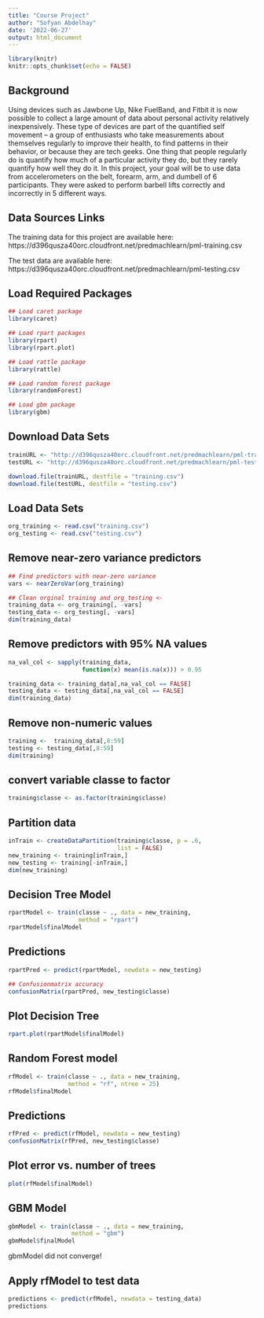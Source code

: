 ```yaml
---
title: "Course Project"
author: "Sofyan Abdelhay"
date: '2022-06-27'
output: html_document
---
```


```r
library(knitr)
knitr::opts_chunk$set(echo = FALSE)
```

## Background

Using devices such as Jawbone Up, Nike FuelBand, and Fitbit it is now possible to collect a large amount of data about personal activity relatively inexpensively. These type of devices are part of the quantified self movement – a group of enthusiasts who take measurements about themselves regularly to improve their health, to find patterns in their behavior, or because they are tech geeks. One thing that people regularly do is quantify how much of a particular activity they do, but they rarely quantify how well they do it. In this project, your goal will be to use data from accelerometers on the belt, forearm, arm, and dumbell of 6 participants. They were asked to perform barbell lifts correctly and incorrectly in 5 different ways.

## Data Sources Links

The training data for this project are available here: 
https://d396qusza40orc.cloudfront.net/predmachlearn/pml-training.csv

The test data are available here:
https://d396qusza40orc.cloudfront.net/predmachlearn/pml-testing.csv

## Load Required Packages

```r
## Load caret package
library(caret)
```

```r
## Load rpart packages
library(rpart)
library(rpart.plot)
```

```r
## Load rattle package
library(rattle)
```

```r
## Load random forest package
library(randomForest)
```

```r
## Load gbm package
library(gbm)
```

## Download Data Sets

```r
trainURL <- "http://d396qusza40orc.cloudfront.net/predmachlearn/pml-training.csv"
testURL <- "http://d396qusza40orc.cloudfront.net/predmachlearn/pml-testing.csv"

download.file(trainURL, destfile = "training.csv")
download.file(testURL, destfile = "testing.csv")
```

## Load Data Sets

```r
org_training <- read.csv("training.csv")
org_testing <- read.csv("testing.csv")
```

## Remove near-zero variance predictors

```r
## Find predictors with near-zero variance
vars <- nearZeroVar(org_training)

## Clean orginal training and org_testing <- 
training_data <- org_training[, -vars]
testing_data <- org_testing[, -vars]
dim(training_data)
```

## Remove predictors with 95% NA values

```r
na_val_col <- sapply(training_data, 
                     function(x) mean(is.na(x))) > 0.95

training_data <- training_data[,na_val_col == FALSE]
testing_data <- testing_data[,na_val_col == FALSE]
dim(training_data)
```

## Remove non-numeric values

```r
training <-  training_data[,8:59]
testing <- testing_data[,8:59]
dim(training)
```

## convert variable classe to factor

```r
training$classe <- as.factor(training$classe)
```

## Partition data

```r
inTrain <- createDataPartition(training$classe, p = .6, 
                               list = FALSE)
new_training <- training[inTrain,]
new_testing <- training[-inTrain,]
dim(new_training)
```

## Decision Tree Model

```r
rpartModel <- train(classe ~ ., data = new_training, 
                    method = "rpart")
rpartModel$finalModel
```

## Predictions

```r
rpartPred <- predict(rpartModel, newdata = new_testing)

## Confusionmatrix accuracy
confusionMatrix(rpartPred, new_testing$classe)
```

## Plot Decision Tree

```r
rpart.plot(rpartModel$finalModel)
```

## Random Forest model

```r
rfModel <- train(classe ~ ., data = new_training, 
                 method = "rf", ntree = 25)
rfModel$finalModel
```

## Predictions

```r
rfPred <- predict(rfModel, newdata = new_testing)
confusionMatrix(rfPred, new_testing$classe)
```

## Plot error vs. number of trees

```r
plot(rfModel$finalModel)
```

## GBM Model

```r
gbmModel <- train(classe ~ ., data = new_training, 
                  method = "gbm")
gbmModel$finalModel
```
gbmModel did not converge!

## Apply rfModel to test data

```r
predictions <- predict(rfModel, newdata = testing_data)
predictions
```

